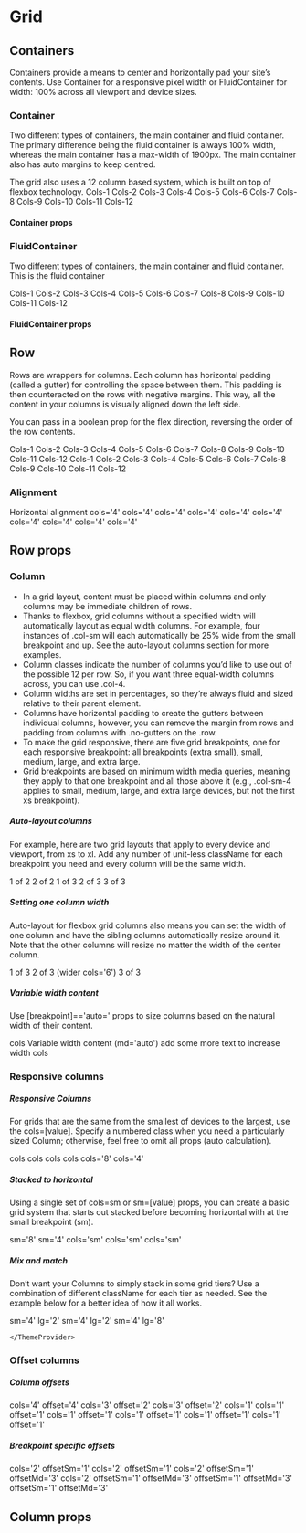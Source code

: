 


<Meta title="Components|Grid" />

# Grid

## Containers

Containers provide a means to center and horizontally pad your site’s contents. Use Container for a responsive pixel
width or FluidContainer for width: 100% across all viewport and device sizes.

### Container
Two different types of containers, the main container and fluid container. The primary difference being the fluid
container is always 100% width, whereas the main container has a max-width of 1900px. The main container also has auto
margins to keep centred.

The grid also uses a 12 column based system, which is built on top of flexbox technology.
<Preview>
  <Story name="container">
    <ThemeProvider theme={getTheme()}>
      <Container>
        <Row>
          <Column valign="center" halign="center">Cols-1</Column>
          <Column valign="center" halign="center">Cols-2</Column>
          <Column valign="center" halign="center">Cols-3</Column>
          <Column valign="center" halign="center">Cols-4</Column>
          <Column valign="center" halign="center">Cols-5</Column>
          <Column valign="center" halign="center">Cols-6</Column>
          <Column valign="center" halign="center">Cols-7</Column>
          <Column valign="center" halign="center">Cols-8</Column>
          <Column valign="center" halign="center">Cols-9</Column>
          <Column valign="center" halign="center">Cols-10</Column>
          <Column valign="center" halign="center">Cols-11</Column>
          <Column valign="center" halign="center">Cols-12</Column>
        </Row>
      </Container>
    </ThemeProvider>
  </Story>
</Preview>

#### Container props

<Props of={Container} />

### FluidContainer

Two different types of containers, the main container and fluid container. This is the fluid container

<Preview>
  <Story name="fluid container">
    <ThemeProvider theme={getTheme()}>
      <FluidContainer>
        <Row>
          <Column valign="center" halign="center">Cols-1</Column>
          <Column valign="center" halign="center">Cols-2</Column>
          <Column valign="center" halign="center">Cols-3</Column>
          <Column valign="center" halign="center">Cols-4</Column>
          <Column valign="center" halign="center">Cols-5</Column>
          <Column valign="center" halign="center">Cols-6</Column>
          <Column valign="center" halign="center">Cols-7</Column>
          <Column valign="center" halign="center">Cols-8</Column>
          <Column valign="center" halign="center">Cols-9</Column>
          <Column valign="center" halign="center">Cols-10</Column>
          <Column valign="center" halign="center">Cols-11</Column>
          <Column valign="center" halign="center">Cols-12</Column>
        </Row>
      </FluidContainer>
    </ThemeProvider>
  </Story>
</Preview>

#### FluidContainer props

<Props of={FluidContainer} />

## Row

Rows are wrappers for columns. Each column has horizontal padding (called a gutter) for controlling the space between
them. This padding is then counteracted on the rows with negative margins. This way, all the content in your columns is
visually aligned down the left side.

You can pass in a boolean prop for the flex direction, reversing the order of the row contents.

<Preview>
  <Story name="row">
    <ThemeProvider theme={getTheme()}>
      <Container>
        <Row>
          <Column valign="center" halign="center">Cols-1</Column>
          <Column valign="center" halign="center">Cols-2</Column>
          <Column valign="center" halign="center">Cols-3</Column>
          <Column valign="center" halign="center">Cols-4</Column>
          <Column valign="center" halign="center">Cols-5</Column>
          <Column valign="center" halign="center">Cols-6</Column>
          <Column valign="center" halign="center">Cols-7</Column>
          <Column valign="center" halign="center">Cols-8</Column>
          <Column valign="center" halign="center">Cols-9</Column>
          <Column valign="center" halign="center">Cols-10</Column>
          <Column valign="center" halign="center">Cols-11</Column>
          <Column valign="center" halign="center">Cols-12</Column>
        </Row>
        <Row reverse>
          <Column valign="center" halign="center">Cols-1</Column>
          <Column valign="center" halign="center">Cols-2</Column>
          <Column valign="center" halign="center">Cols-3</Column>
          <Column valign="center" halign="center">Cols-4</Column>
          <Column valign="center" halign="center">Cols-5</Column>
          <Column valign="center" halign="center">Cols-6</Column>
          <Column valign="center" halign="center">Cols-7</Column>
          <Column valign="center" halign="center">Cols-8</Column>
          <Column valign="center" halign="center">Cols-9</Column>
          <Column valign="center" halign="center">Cols-10</Column>
          <Column valign="center" halign="center">Cols-11</Column>
          <Column valign="center" halign="center">Cols-12</Column>
        </Row>
      </Container>
    </ThemeProvider>
  </Story>
</Preview>


### Alignment

Horizontal alignment
<Preview>
  <Story name="alignment">
    <ThemeProvider theme={getTheme()}>
      <Container>
        <Row>
          <Column cols="4" valign="center" halign="center">cols=&apos;4&apos;</Column>
          <Column cols="4" valign="center" halign="center">cols=&apos;4&apos;</Column>
        </Row>
        <Row justify="center">
          <Column cols="4" valign="center" halign="center">cols=&apos;4&apos;</Column>
          <Column cols="4" valign="center" halign="center">cols=&apos;4&apos;</Column>
        </Row>
        <Row justify="flex-end">
          <Column cols="4" valign="center" halign="center">cols=&apos;4&apos;</Column>
          <Column cols="4" valign="center" halign="center">cols=&apos;4&apos;</Column>
        </Row>
        <Row justify="space-around">
          <Column cols="4" valign="center" halign="center">cols=&apos;4&apos;</Column>
          <Column cols="4" valign="center" halign="center">cols=&apos;4&apos;</Column>
        </Row>
        <Row justify="space-between">
          <Column cols="4" valign="center" halign="center">cols=&apos;4&apos;</Column>
          <Column cols="4" valign="center" halign="center">cols=&apos;4&apos;</Column>
        </Row>
      </Container>
    </ThemeProvider>
  </Story>
</Preview>

## Row props

<Props of={RealRow} />

### Column

- In a grid layout, content must be placed within columns and only columns may be immediate children of rows.
- Thanks to flexbox, grid columns without a specified width will automatically layout as equal width columns. For
example, four instances of .col-sm will each automatically be 25% wide from the small breakpoint and up. See the
auto-layout columns section for more examples.
- Column classes indicate the number of columns you’d like to use out of the possible 12 per row. So, if you want
three equal-width columns across, you can use .col-4.
- Column widths are set in percentages, so they’re always fluid and sized relative to their parent element.
- Columns have horizontal padding to create the gutters between individual columns, however, you can remove the margin
from rows and padding from columns with .no-gutters on the .row.
- To make the grid responsive, there are five grid breakpoints, one for each responsive breakpoint: all breakpoints
(extra small), small, medium, large, and extra large.
- Grid breakpoints are based on minimum width media queries, meaning they apply to that one breakpoint and all those
above it (e.g., .col-sm-4 applies to small, medium, large, and extra large devices, but not the first xs breakpoint).

<Preview>
  <Story name="columns">
    <ThemeProvider theme={getTheme()}>
      <Container>
        <h5 style={{ margin: '0' }}>Auto-layout columns</h5>
        <p>For example, here are two grid layouts that apply to every device and viewport, from xs to xl. Add any number of unit-less className for each breakpoint you need and every column will be the same width.</p>
        <Row>
          <Column valign="center" halign="center">1 of 2</Column>
          <Column valign="center" halign="center">2 of 2</Column>
        </Row>
        <Row>
          <Column valign="center" halign="center">1 of 3</Column>
          <Column valign="center" halign="center">2 of 3</Column>
          <Column valign="center" halign="center">3 of 3</Column>
        </Row>
        <h5 style={{ margin: '0' }}>Setting one column width</h5>
        <p>Auto-layout for flexbox grid columns also means you can set the width of one column and have the sibling columns automatically resize around it.  Note that the other columns will resize no matter the width of the center column.</p>
        <Row>
          <Column valign="center" halign="center">1 of 3</Column>
          <Column valign="center" cols="6" halign="center">2 of 3 (wider cols=&apos;6&apos;)</Column>
          <Column valign="center" halign="center">3 of 3</Column>
        </Row>
        <h5 style={{ margin: '0' }}>Variable width content</h5>
        <p>Use [breakpoint]==&apos;auto=&apos; props to size columns based on the natural width of their content.</p>
        <Row className="justify-center">
          <Column valign="center" halign="center">cols</Column>
          <Column valign="center" halign="center" md="auto">Variable width content (md=&apos;auto&apos;) add some more text to increase width</Column>
          <Column valign="center" halign="center">cols</Column>
        </Row>
      </Container>
    </ThemeProvider>
  </Story>
</Preview>

### Responsive columns

<Preview>
  <Story name="responsive columns">
    <ThemeProvider theme={getTheme()}>
      <Container>
        <h5>Responsive Columns</h5>
        <p>For grids that are the same from the smallest of devices to the largest, use the cols=[value]. Specify a numbered class when you need a particularly sized Column; otherwise, feel free to omit all props (auto calculation).</p>
        <Row>
          <Column valign="center" halign="center">cols</Column>
          <Column valign="center" halign="center">cols</Column>
          <Column valign="center" halign="center">cols</Column>
          <Column valign="center" halign="center">cols</Column>
        </Row>
        <Row>
          <Column valign="center" halign="center">cols=&apos;8&apos;</Column>
          <Column cols="4" valign="center" halign="center">cols=&apos;4&apos;</Column>
        </Row>
          <h5 style={{ margin: '0' }}>Stacked to horizontal</h5>
          <p>Using a single set of cols=sm or sm=[value] props, you can create a basic grid system that starts out stacked before becoming horizontal with at the small breakpoint (sm).</p>
          <Row>
            <Column sm="8" valign="center" halign="center">sm=&apos;8&apos;</Column>
            <Column sm="4" valign="center" halign="center">sm=&apos;4&apos;</Column>
          </Row>
          <Row>
            <Column col="sm" valign="center" halign="center">cols=&apos;sm&apos;</Column>
            <Column col="sm" valign="center" halign="center">cols=&apos;sm&apos;</Column>
            <Column col="sm" valign="center" halign="center">cols=&apos;sm&apos;</Column>
          </Row>
          <h5 style={{ margin: '0' }}>Mix and match</h5>
          <p>Don’t want your Columns to simply stack in some grid tiers? Use a combination of different className for each tier as needed. See the example below for a better idea of how it all works.</p>
          <Row>
            <Column sm="4" lg="2" valign="center" halign="center">sm=&apos;4&apos; lg=&apos;2&apos;</Column>
            <Column sm="4" lg="2" valign="center" halign="center">sm=&apos;4&apos; lg=&apos;2&apos;</Column>
            <Column sm="4" lg="8" valign="center" halign="center">sm=&apos;4&apos; lg=&apos;8&apos;</Column>
          </Row>
        </Container>
   
    </ThemeProvider>
  </Story>
</Preview>

### Offset columns

<Preview>
  <Story name="offset columns">
    <ThemeProvider theme={getTheme()}>
      <Container>
        <h5 style={{margin: '0'}}>Column offsets</h5>
        <Row>
          <Column cols="4" offset="4" valign="center" halign="center">cols=&apos;4&apos; offset=&apos;4&apos;</Column>
        </Row>
        <Row>
          <Column cols="3" offset="2" valign="center" halign="center">cols=&apos;3&apos; offset=&apos;2&apos;</Column>
          <Column cols="3" offset="2" valign="center" halign="center">cols=&apos;3&apos; offset=&apos;2&apos;</Column>
        </Row>
        <Row>
          <Column cols="1" valign="center">cols=&apos;1&apos;</Column>
          <Column cols="1" offset="1" valign="center" halign="center">cols=&apos;1&apos; offset=&apos;1&apos;</Column>
          <Column cols="1" offset="1" valign="center" halign="center">cols=&apos;1&apos; offset=&apos;1&apos;</Column>
          <Column cols="1" offset="1" valign="center" halign="center">cols=&apos;1&apos; offset=&apos;1&apos;</Column>
          <Column cols="1" offset="1" valign="center" halign="center">cols=&apos;1&apos; offset=&apos;1&apos;</Column>
          <Column cols="1" offset="1" valign="center" halign="center">cols=&apos;1&apos; offset=&apos;1&apos;</Column>
        </Row>
        <h5 style={{margin: '0'}}>Breakpoint specific offsets</h5>
        <Row>
          <Column cols="2" offsetSm={1} valign="center" halign="center">cols=&apos;2&apos; offsetSm=&apos;1&apos;</Column>
          <Column cols="2" offsetSm={1} valign="center" halign="center">cols=&apos;2&apos; offsetSm=&apos;1&apos;</Column>
        </Row>
        <Row>
          <Column cols="2" offsetSm={1} offsetMd={3} valign="center" halign="center">cols=&apos;2&apos; offsetSm=&apos;1&apos; offsetMd=&apos;3&apos;</Column>
          <Column cols="2" offsetSm={1} offsetMd={3} valign="center" halign="center">cols=&apos;2&apos; offsetSm=&apos;1&apos; offsetMd=&apos;3&apos;</Column>
        </Row>
        <Row>
          <Column offsetSm={1} offsetMd={3} valign="center" halign="center">offsetSm=&apos;1&apos; offsetMd=&apos;3&apos;</Column>
          <Column offsetSm={1} offsetMd={3} valign="center" halign="center">offsetSm=&apos;1&apos; offsetMd=&apos;3&apos;</Column>
        </Row>
      </Container>
    </ThemeProvider>
  </Story>
</Preview>

## Column props

<Props of={RealCol} />
